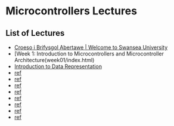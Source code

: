# Microcontrollers Lectures {.unnumbered #eg-151-toc}

## List of Lectures

- [Croeso i Brifysgol Abertawe | Welcome to Swansea University](intro.html)
- [Week 1: Introduction to Microcontrollers and Microcontroller Architecture(week01/index.html)
- [Introduction to Data Representation](data_representation/index.html)
- [ref](week02)
- [ref](week03)
- [ref](week04)
- [ref](week05)
- [ref](week06)
- [ref](week07)
- [ref](week08)
- [ref](week09)

